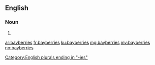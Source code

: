 ==English==

===Noun===
{{head|en|plural}}

# {{plural of|bayberry|lang=en|nocat=1}}

[[Category:English plurals ending in "-ies"]]

[[ar:bayberries]]
[[fr:bayberries]]
[[ku:bayberries]]
[[mg:bayberries]]
[[my:bayberries]]
[[no:bayberries]]